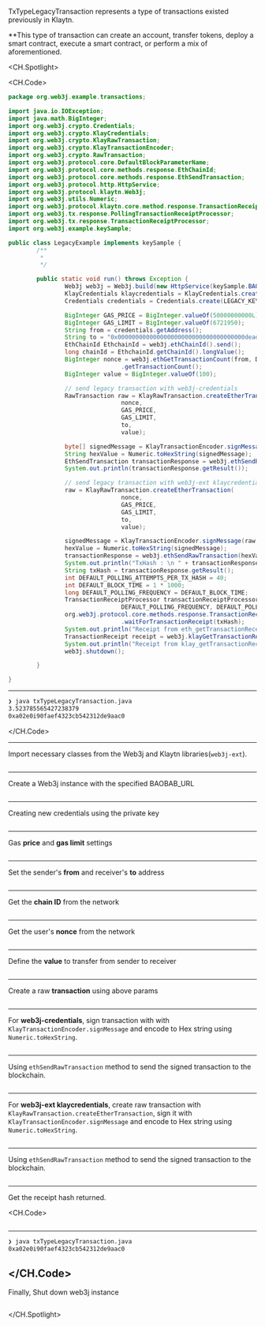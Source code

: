 TxTypeLegacyTransaction represents a type of transactions existed previously in Klaytn.

\*\*This type of transaction can create an account, transfer tokens, deploy a smart contract, execute a smart contract, or perform a mix of aforementioned.

<CH.Spotlight>

<CH.Code>

```java txTypeLegacyTransaction.java
package org.web3j.example.transactions;

import java.io.IOException;
import java.math.BigInteger;
import org.web3j.crypto.Credentials;
import org.web3j.crypto.KlayCredentials;
import org.web3j.crypto.KlayRawTransaction;
import org.web3j.crypto.KlayTransactionEncoder;
import org.web3j.crypto.RawTransaction;
import org.web3j.protocol.core.DefaultBlockParameterName;
import org.web3j.protocol.core.methods.response.EthChainId;
import org.web3j.protocol.core.methods.response.EthSendTransaction;
import org.web3j.protocol.http.HttpService;
import org.web3j.protocol.klaytn.Web3j;
import org.web3j.utils.Numeric;
import org.web3j.protocol.klaytn.core.method.response.TransactionReceipt;
import org.web3j.tx.response.PollingTransactionReceiptProcessor;
import org.web3j.tx.response.TransactionReceiptProcessor;
import org.web3j.example.keySample;

public class LegacyExample implements keySample {
        /**
         * 
         */

        public static void run() throws Exception {
                Web3j web3j = Web3j.build(new HttpService(keySample.BAOBAB_URL));
                KlayCredentials klaycredentials = KlayCredentials.create(keySample.LEGACY_KEY_privkey);
                Credentials credentials = Credentials.create(LEGACY_KEY_privkey);

                BigInteger GAS_PRICE = BigInteger.valueOf(50000000000L);
                BigInteger GAS_LIMIT = BigInteger.valueOf(6721950);
                String from = credentials.getAddress();
                String to = "0x000000000000000000000000000000000000dead";
                EthChainId EthchainId = web3j.ethChainId().send();
                long chainId = EthchainId.getChainId().longValue();
                BigInteger nonce = web3j.ethGetTransactionCount(from, DefaultBlockParameterName.LATEST).send()
                                .getTransactionCount();
                BigInteger value = BigInteger.valueOf(100);

                // send legacy transaction with web3j-credentials
                RawTransaction raw = KlayRawTransaction.createEtherTransaction(
                                nonce,
                                GAS_PRICE,
                                GAS_LIMIT,
                                to,
                                value);

                byte[] signedMessage = KlayTransactionEncoder.signMessage(raw, chainId, credentials);
                String hexValue = Numeric.toHexString(signedMessage);
                EthSendTransaction transactionResponse = web3j.ethSendRawTransaction(hexValue).send();
                System.out.println(transactionResponse.getResult());

                // send legacy transaction with web3j-ext klaycredentials
                raw = KlayRawTransaction.createEtherTransaction(
                                nonce,
                                GAS_PRICE,
                                GAS_LIMIT,
                                to,
                                value);

                signedMessage = KlayTransactionEncoder.signMessage(raw, chainId, klaycredentials);
                hexValue = Numeric.toHexString(signedMessage);
                transactionResponse = web3j.ethSendRawTransaction(hexValue).send();
                System.out.println("TxHash : \n " + transactionResponse.getResult());
                String txHash = transactionResponse.getResult();
                int DEFAULT_POLLING_ATTEMPTS_PER_TX_HASH = 40;
                int DEFAULT_BLOCK_TIME = 1 * 1000;
                long DEFAULT_POLLING_FREQUENCY = DEFAULT_BLOCK_TIME;
                TransactionReceiptProcessor transactionReceiptProcessor = new PollingTransactionReceiptProcessor(web3j,
                                DEFAULT_POLLING_FREQUENCY, DEFAULT_POLLING_ATTEMPTS_PER_TX_HASH);
                org.web3j.protocol.core.methods.response.TransactionReceipt ethReceipt = transactionReceiptProcessor
                                .waitForTransactionReceipt(txHash);
                System.out.println("Receipt from eth_getTransactionReceipt : \n" + ethReceipt);
                TransactionReceipt receipt = web3j.klayGetTransactionReceipt(txHash).send().getResult();
                System.out.println("Receipt from klay_getTransactionReceipt : \n" + receipt);
                web3j.shutdown();

        }

}
```

---

```zsh output
❯ java txTypeLegacyTransaction.java
3.523785565427238379
0xa02e0i90faef4323cb542312de9aac0
```

</CH.Code>

---

Import necessary classes from the Web3j and Klaytn libraries(`web3j-ext`).

```java txTypeLegacyTransaction.java focus=1:20

```

---

Create a Web3j instance with the specified BAOBAB_URL

```java txTypeLegacyTransaction.java focus=27

```

---

Creating new credentials using the private key

```java txTypeLegacyTransaction.java focus=28:29

```

---

Gas **price** and **gas limit** settings

```java txTypeLegacyTransaction.java focus=31:32

```

---

Set the sender's **from** and receiver's **to** address

```java txTypeLegacyTransaction.java focus=33,34

```

---

Get the **chain ID** from the network

```java txTypeLegacyTransaction.java focus=35:36

```

---

Get the user's **nonce** from the network

```java txTypeLegacyTransaction.java focus=37:38

```

---

Define the **value** to transfer from sender to receiver

```java txTypeLegacyTransaction.java focus=39

```

---

Create a raw **transaction** using above params

```java txTypeLegacyTransaction.java focus=42:47

```

---

For **web3j-credentials**, sign transaction with with `KlayTransactionEncoder.signMessage` and encode to Hex string using `Numeric.toHexString`.

```java txTypeLegacyTransaction.java focus=49:50

```

---

Using `ethSendRawTransaction` method to send the signed transaction to the blockchain.

```java txTypeLegacyTransaction.java focus=51:52

```

---

For **web3j-ext klaycredentials**, create raw transaction with `KlayRawTransaction.createEtherTransaction`, sign it with `KlayTransactionEncoder.signMessage` and encode to Hex string using `Numeric.toHexString`.

```java txTypeLegacyTransaction.java focus=54:63

```

---

Using `ethSendRawTransaction` method to send the signed transaction to the blockchain.

```java txTypeLegacyTransaction.java focus=64:66

```

---

Get the receipt hash returned.

<CH.Code>

```java txTypeLegacyTransaction.java focus=67:76

```

---

```zsh output
❯ java txTypeLegacyTransaction.java
0xa02e0i90faef4323cb542312de9aac0
```

## </CH.Code>

Finally, Shut down web3j instance

```java txTypeLegacyTransaction.java focus=77

```

</CH.Spotlight>
